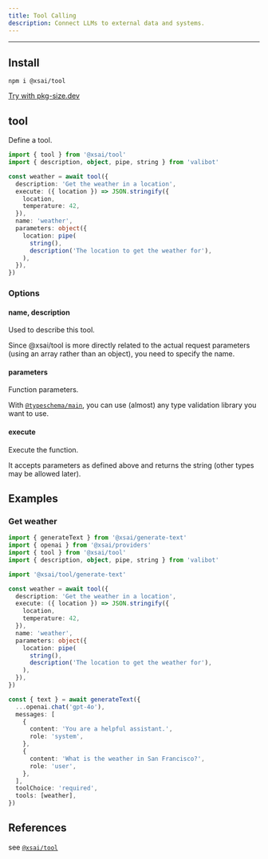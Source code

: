 ```yaml
---
title: Tool Calling
description: Connect LLMs to external data and systems.
---
```


---

## Install

```package-install
npm i @xsai/tool
```

[Try with pkg-size.dev](https://pkg-size.dev/@xsai/tool)

## tool

Define a tool.

```ts twoslash
import { tool } from '@xsai/tool'
import { description, object, pipe, string } from 'valibot'

const weather = await tool({
  description: 'Get the weather in a location',
  execute: ({ location }) => JSON.stringify({
    location,
    temperature: 42,
  }),
  name: 'weather',
  parameters: object({
    location: pipe(
      string(),
      description('The location to get the weather for'),
    ),
  }),
})
```

### Options

#### name, description

Used to describe this tool.

Since @xsai/tool is more directly related to the actual request parameters (using an array rather than an object), you need to specify the name.

#### parameters

Function parameters.

With [`@typeschema/main`](https://typeschema.com), you can use (almost) any type validation library you want to use.

#### execute

Execute the function.

It accepts parameters as defined above and returns the string (other types may be allowed later).

## Examples

### Get weather

```ts twoslash
import { generateText } from '@xsai/generate-text'
import { openai } from '@xsai/providers'
import { tool } from '@xsai/tool'
import { description, object, pipe, string } from 'valibot'

import '@xsai/tool/generate-text'

const weather = await tool({
  description: 'Get the weather in a location',
  execute: ({ location }) => JSON.stringify({
    location,
    temperature: 42,
  }),
  name: 'weather',
  parameters: object({
    location: pipe(
      string(),
      description('The location to get the weather for'),
    ),
  }),
})

const { text } = await generateText({
  ...openai.chat('gpt-4o'),
  messages: [
    {
      content: 'You are a helpful assistant.',
      role: 'system',
    },
    {
      content: 'What is the weather in San Francisco?',
      role: 'user',
    },
  ],
  toolChoice: 'required',
  tools: [weather],
})
```

## References

see [`@xsai/tool`](../references/tool)
